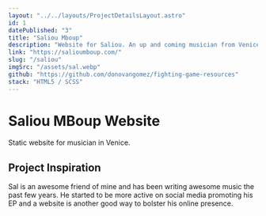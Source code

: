 ```yaml
---
layout: "../../layouts/ProjectDetailsLayout.astro"
id: 1
datePublished: "3"
title: "Saliou Mboup"
description: "Website for Saliou. An up and coming musician from Venice, CA."
link: "https://salioumboup.com/"
slug: "/saliou"
imgSrc: "/assets/sal.webp"
github: "https://github.com/donovangomez/fighting-game-resources"
stack: "HTML5 / SCSS"
---
```


<h1 class="text-5xl mt-14">Saliou MBoup Website</h1>

<p class="text-xl my-4">Static website for musician in Venice.</p>

<h2 class="text-3xl my-4">Project Inspiration</h2>

<p class="text-xl my-4">
  Sal is an awesome friend of mine and has been writing awesome music the past
  few years. He started to be more active on social media promoting his EP and a
  website is another good way to bolster his online presence.
</p>
